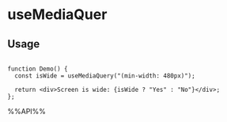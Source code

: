 # useMediaQuer


## Usage

```tsx live

function Demo() {
  const isWide = useMediaQuery("(min-width: 480px)");

  return <div>Screen is wide: {isWide ? "Yes" : "No"}</div>;
};

```

%%API%%